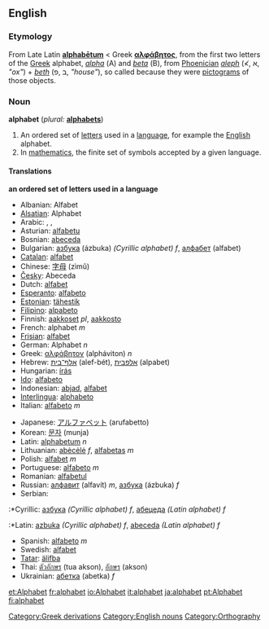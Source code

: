 {{wikipedia}}
==English==

===Etymology===
From Late Latin '''[[alphabetum|alphabētum]]''' < Greek '''[[αλφάβητος]]''', from the first two letters of the [[Greek]] alphabet, ''[[alpha]]'' (Α) and ''[[beta]]'' (Β), from [[Phoenician]] ''[[aleph]]'' (≮, א, ''"ox"'') + ''[[beth]]'' (ב ,פ, ''"house"''), so called because they were [[pictogram]]s of those objects.

===Noun===
'''alphabet'''  (''plural:'' '''[[alphabets]]''')

# An ordered set of [[letter]]s used in a [[language]], for example the [[English]] alphabet.
# In [[mathematics]], the finite set of symbols accepted by a given language.

====Translations====
'''an ordered set of letters used in a language'''
{{top}}
*Albanian: Alfabet
*[[Alsatian]]: Alphabet
*Arabic: {{ARchar|[[حروف الهجاء|حُرُوفُ الهِجَاء]]}} {{IPAchar|(ħurúːf al-hijáː’)}}, {{ARchar|[[ابجد|أبْجَد]]}} {{IPAchar|(’ábʤad)}}, {{ARchar|[[الألفباء|الألِفْبَاء]]}} {{IPAchar|(al-’alifbáː’)}}
*Asturian: [[alfabetu]]
*Bosnian: [[abeceda]]
*Bulgarian: [[азбука]] (ázbuka) ''(Cyrillic alphabet) f'', [[алфабет]] (alfabet)
*[[Catalan]]: [[alfabet]]
*Chinese: [[字母]] (zìmǔ)
*[[Česky]]: Abeceda
*Dutch: [[alfabet]]
*[[Esperanto]]: [[alfabeto]]
*[[Estonian]]: [[tähestik]]
*[[Filipino]]: [[alpabeto]]
*Finnish: [[aakkoset]] ''pl'', [[aakkosto]]
*French: alphabet ''m''
*[[Frisian]]: [[alfabet]]
*German: Alphabet ''n''
*Greek: [[αλφάβητον]] (alpháviton) ''n''
*Hebrew: [[אלף־בית]] (alef-bét), [[אלפבית]] (alpabet)
*Hungarian: [[írás]]
*[[Ido]]: [[alfabeto]]
*Indonesian: [[abjad]], [[alfabet]]
*[[Interlingua]]: [[alphabeto]]
*Italian: [[alfabeto]] ''m''
{{mid}}
*Japanese: [[アルファベット]] (arufabetto)
*Korean: [[문자]] (munja)
*Latin: [[alphabetum]] ''n''
*Lithuanian: [[abėcėlė]] ''f'', [[alfabetas]] ''m''
*Polish: [[alfabet]] ''m''
*Portuguese: [[alfabeto]] ''m''
*Romanian: [[alfabetul]]
*Russian: [[алфавит]] (alfavít) ''m'', [[азбука]] (ázbuka) ''f''
*Serbian:
:*Cyrillic: [[азбука]] ''(Cyrillic alphabet) f'', [[абецеда]] ''(Latin alphabet) f''
:*Latin: [[azbuka]] ''(Cyrillic alphabet) f'', [[abeceda]] ''(Latin alphabet) f''
*Spanish: [[alfabeto]] ''m''
*Swedish: [[alfabet]]
*[[Tatar]]: [[älifba]]
*Thai: [[ตัวอักษร]] (tua akson), [[อักษร]] (akson)
*Ukrainian: [[абетка]] (abetka) ''f''
{{bottom}}

[[Category:Greek derivations]]
[[Category:English nouns]]
[[Category:Orthography]]

[[et:Alphabet]]
[[fr:alphabet]]
[[io:Alphabet]]
[[it:alphabet]]
[[ja:alphabet]]
[[pt:Alphabet]]
[[fi:alphabet]]